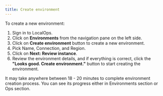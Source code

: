 ```yaml
---
title: Create environment
---
```


To create a new environment:

1. Sign in to LocalOps.
2. Click on **Environments** from the navigation pane on the left side.
3. Click on **Create environment** button to create a new environment.
4. Pick Name, Connection, and Region.
5. Click on **Next: Review instance**.
6. Review the environment details, and if everything is correct, click the **"Looks good. Create environment."** button to
   start creating the environment.

It may take anywhere between 18 - 20 minutes to complete environment creation process. You can see its progress either
in Environments section or Ops section.
